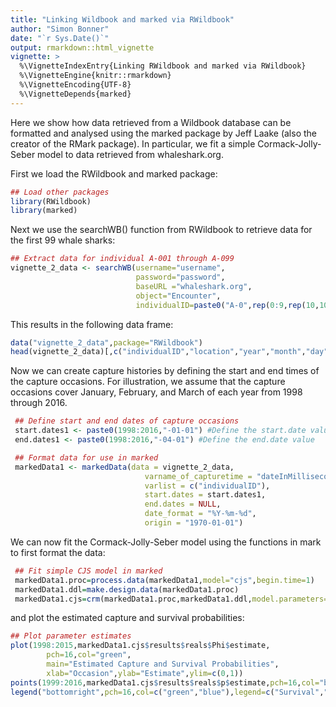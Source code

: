 ```yaml
---
title: "Linking Wildbook and marked via RWildbook"
author: "Simon Bonner"
date: "`r Sys.Date()`"
output: rmarkdown::html_vignette
vignette: >
  %\VignetteIndexEntry{Linking RWildbook and marked via RWildbook}
  %\VignetteEngine{knitr::rmarkdown}
  %\VignetteEncoding{UTF-8}
  %\VignetteDepends{marked}
---
```


Here we show how data retrieved from a Wildbook database can be formatted and analysed using the marked package by Jeff Laake (also the creator of the RMark package). In particular, we fit a simple Cormack-Jolly-Seber model to data retrieved from whaleshark.org.

First we load the RWildbook and marked package:
```r
## Load other packages
library(RWildbook)
library(marked)
```

Next we use the searchWB() function from RWildbook to retrieve data for the first 99 whale sharks:
```r
## Extract data for individual A-001 through A-099
vignette_2_data <- searchWB(username="username",
                            password="password",
                            baseURL ="whaleshark.org",
                            object="Encounter",
                            individualID=paste0("A-0",rep(0:9,rep(10,10)),rep(0:9,10))[-1])
```
This results in the following data frame:
```r
data("vignette_2_data",package="RWildbook")
head(vignette_2_data)[,c("individualID","location","year","month","day")]
```

Now we can create capture histories by defining the start and end times of the capture occasions. For illustration, we assume that the capture occasions cover January, February, and March of each year from 1998 through 2016.
```r
 ## Define start and end dates of capture occasions
 start.dates1 <- paste0(1998:2016,"-01-01") #Define the start.date value
 end.dates1 <- paste0(1998:2016,"-04-01") #Define the end.date value

 ## Format data for use in marked
 markedData1 <- markedData(data = vignette_2_data,
                              varname_of_capturetime = "dateInMilliseconds",
                              varlist = c("individualID"),
                              start.dates = start.dates1,
                              end.dates = NULL,
                              date_format = "%Y-%m-%d",
                              origin = "1970-01-01")
```

We can now fit the Cormack-Jolly-Seber model using the functions in mark to first format the data:
```r
 ## Fit simple CJS model in marked
 markedData1.proc=process.data(markedData1,model="cjs",begin.time=1)
 markedData1.ddl=make.design.data(markedData1.proc)
 markedData1.cjs=crm(markedData1.proc,markedData1.ddl,model.parameters=list(Phi=list(formula=~time),p=list(formula=~time)))
```
and plot the estimated capture and survival probabilities:
```r
## Plot parameter estimates
plot(1998:2015,markedData1.cjs$results$reals$Phi$estimate,
        pch=16,col="green",
        main="Estimated Capture and Survival Probabilities",
        xlab="Occasion",ylab="Estimate",ylim=c(0,1))
points(1999:2016,markedData1.cjs$results$reals$p$estimate,pch=16,col="blue")
legend("bottomright",pch=16,col=c("green","blue"),legend=c("Survival","Capture"))
```